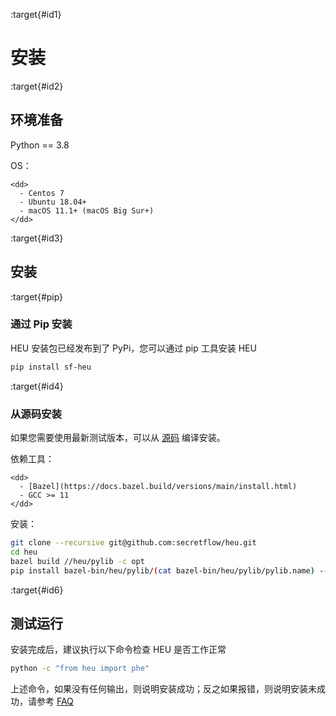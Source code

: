 :target{#id1}

# 安装

:target{#id2}

## 环境准备

Python == 3.8

<DefinitionList>
  <dl>
    <dt>
      <DefinitionList.Term><span>OS：</span></DefinitionList.Term>
    </dt>

    <dd>
      - Centos 7
      - Ubuntu 18.04+
      - macOS 11.1+ (macOS Big Sur+)
    </dd>
  </dl>
</DefinitionList>

:target{#id3}

## 安装

:target{#pip}

### 通过 Pip 安装

HEU 安装包已经发布到了 PyPi，您可以通过 pip 工具安装 HEU

```bash
pip install sf-heu
```

:target{#id4}

### 从源码安装

如果您需要使用最新测试版本，可以从 [源码](https://github.com/secretflow/heu) 编译安装。

<DefinitionList>
  <dl>
    <dt>
      <DefinitionList.Term><span>依赖工具：</span></DefinitionList.Term>
    </dt>

    <dd>
      - [Bazel](https://docs.bazel.build/versions/main/install.html)
      - GCC >= 11
    </dd>
  </dl>
</DefinitionList>

安装：

```bash
git clone --recursive git@github.com:secretflow/heu.git
cd heu
bazel build //heu/pylib -c opt
pip install bazel-bin/heu/pylib/(cat bazel-bin/heu/pylib/pylib.name) --force-reinstall
```

:target{#id6}

## 测试运行

安装完成后，建议执行以下命令检查 HEU 是否工作正常

```bash
python -c "from heu import phe"
```

上述命令，如果没有任何输出，则说明安装成功；反之如果报错，则说明安装未成功，请参考 [FAQ](faq.mdx)
